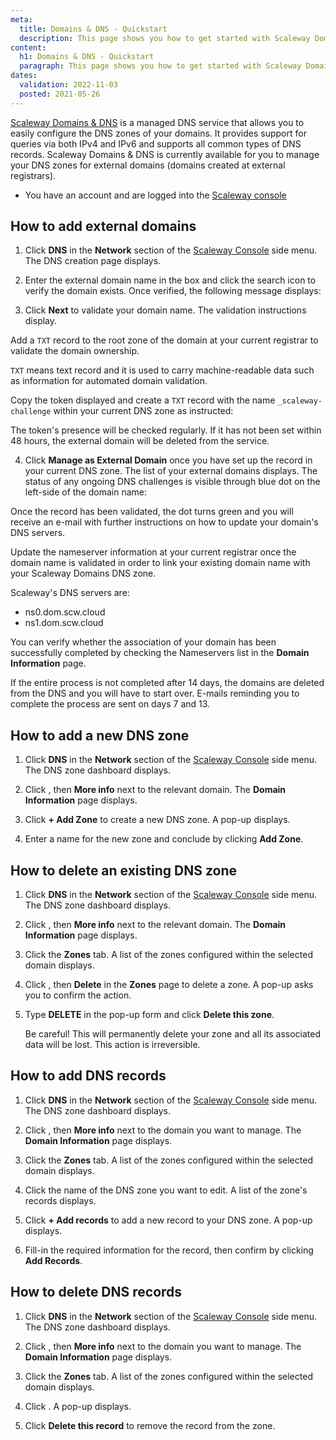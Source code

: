 ```yaml
---
meta:
  title: Domains & DNS - Quickstart
  description: This page shows you how to get started with Scaleway Domains & DNS.
content:
  h1: Domains & DNS - Quickstart
  paragraph: This page shows you how to get started with Scaleway Domains & DNS.
dates:
  validation: 2022-11-03
  posted: 2021-05-26
---
```


[Scaleway Domains & DNS](https://www.scaleway.com/en/dns/) is a managed DNS service that allows you to easily configure the DNS zones of your domains. It provides support for queries via both IPv4 and IPv6 and supports all common types of DNS records. Scaleway Domains & DNS is currently available for you to manage your DNS zones for external domains (domains created at external registrars).

<Message type="requirement">

  - You have an account and are logged into the [Scaleway console](https://console.scaleway.com)

</Message>

## How to add external domains

1. Click **DNS** in the **Network** section of the [Scaleway Console](https://console.scaleway.com) side menu. The DNS creation page displays.

2. Enter the external domain name in the box and click the search icon to verify the domain exists. Once verified, the following message displays:
  <Lightbox src="scaleway-dns-domain-validated.webp" alt="" />

3. Click **Next** to validate your domain name. The validation instructions display.

  Add a `TXT` record to the root zone of the domain at your current registrar to validate the domain ownership.

  <Message type="note">

  `TXT` means text record and it is used to carry machine-readable data such as information for automated domain validation.

  </Message>

  Copy the token displayed and create a `TXT` record with the name `_scaleway-challenge` within your current DNS zone as instructed:

  <Lightbox src="assets/scaleway-dns-validation-token.webp" alt="" />

  <Message type="important">

  The token's presence will be checked regularly. If it has not been set within 48 hours, the external domain will be deleted from the service.

  </Message>

4. Click **Manage as External Domain** once you have set up the record in your current DNS zone. The list of your external domains displays.
The status of any ongoing DNS challenges is visible through blue dot on the left-side of the domain name:
<Lightbox src="assets/scaleway-dns-ongoing-validation.webp" alt="" />
Once the record has been validated, the dot turns green and you will receive an e-mail with further instructions on how to update your domain's DNS servers.

Update the nameserver information at your current registrar once the domain name is validated in order to link your existing domain name with your Scaleway Domains DNS zone. 
<Message type="note">

Scaleway's DNS servers are:
* ns0.dom.scw.cloud
* ns1.dom.scw.cloud

</Message>

You can verify whether the association of your domain has been successfully completed by checking the Nameservers list in the **Domain Information** page. 

<Message type="important">

If the entire process is not completed after 14 days, the domains are deleted from the DNS and you will have to start over. E-mails reminding you to complete the process are sent on days 7 and 13.

</Message>


## How to add a new DNS zone

1. Click **DNS** in the **Network** section of the [Scaleway Console](https://console.scaleway.com) side menu. The DNS zone dashboard displays.

2. Click <Icon name="more" />, then **More info** next to the relevant domain. The **Domain Information** page displays.

3. Click **+ Add Zone** to create a new DNS zone. A pop-up displays. 

4. Enter a name for the new zone and conclude by clicking **Add Zone**.

## How to delete an existing DNS zone 

1. Click **DNS** in the **Network** section of the [Scaleway Console](https://console.scaleway.com) side menu. The DNS zone dashboard displays.

2.  Click <Icon name="more" />, then **More info** next to the relevant domain. The **Domain Information** page displays.

3. Click the **Zones** tab. A list of the zones configured within the selected domain displays.

4. Click <Icon name="more" />, then **Delete** in the **Zones** page to delete a zone. A pop-up asks you to confirm the action.

5. Type **DELETE** in the pop-up form and click **Delete this zone**.

    <Message type="important">

    Be careful! This will permanently delete your zone and all its associated data will be lost. This action is irreversible.

    </Message>


## How to add DNS records

1. Click **DNS** in the **Network** section of the [Scaleway Console](https://console.scaleway.com) side menu. The DNS zone dashboard displays.

2. Click <Icon name="more" />, then **More info** next to the domain you want to manage. The **Domain Information** page displays.

3. Click the **Zones** tab. A list of the zones configured within the selected domain displays.

4. Click the name of the DNS zone you want to edit. A list of the zone's records displays.

5. Click **+ Add records** to add a new record to your DNS zone. A pop-up displays.

6. Fill-in the required information for the record, then confirm by clicking **Add Records**.


## How to delete DNS records


1. Click **DNS** in the **Network** section of the [Scaleway Console](https://console.scaleway.com) side menu. The DNS zone dashboard displays.

2. Click <Icon name="more" />, then **More info** next to the domain you want to manage. The **Domain Information** page displays.

3. Click the **Zones** tab. A list of the zones configured within the selected domain displays.

4. Click <Icon name="delete" />. A pop-up displays. 

5. Click **Delete this record** to remove the record from the zone. 
